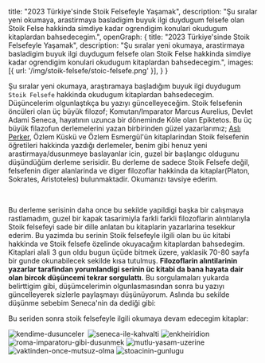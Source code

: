   title: "2023 Türkiye'sinde Stoik Felsefeyle Yaşamak",
  description: "Şu sıralar yeni okumaya, arastirmaya basladigim buyuk ilgi duydugum felsefe olan Stoik Felse hakkinda simdiye kadar ogrendigim konulari okudugum kitaplardan bahsedecegim.",
  openGraph: {
    title: "2023 Türkiye'sinde Stoik Felsefeyle Yaşamak",
    description: "Şu sıralar yeni okumaya, arastirmaya basladigim buyuk ilgi duydugum felsefe olan Stoik Felse hakkinda simdiye kadar ogrendigim konulari okudugum kitaplardan bahsedecegim.",
    images: [{ url: '/img/stoik-felsefe/stoic-felsefe.png' }],
  }
}

Şu sıralar yeni okumaya, araştıramaya başladığım buyuk ilgi duydugum `Stoik Felsefe` hakkinda okudugum kitaplardan bahsedecegim. Düşüncelerim olgunlaştıkça bu yazıyı güncelleyeceğim.
Stoik felsefenin öncüleri olan üç büyük filozof; Komutan/Imparator Marcus Aurelius, Devlet Adami Seneca, hayatının uzunca bir döneminde Köle olan Epiktetos.
Bu üç büyük filazofun derlemelerini yazan birbirinden güzel yazarlarımız; [Aslı Perker](http://asliperker.com), Özlem Küskü ve Özlem Esmergül'ün kitaplarindan Stoik felsefenin öğretileri hakkinda yazdığı derlemeler, benim gibi henuz yeni arastirmaya/dusunmeye baslayanlar icin, guzel bir başlangıc oldugunu düşündüğüm derleme serisidir. Bu derleme de sadece Stoik Felsefe değil, felsefenin diger alanlarinda ve diger filozoflar hakkinda da kitaplar(Platon, Sokrates, Aristoteles) bulunmaktadir. Okumanızı tavsiye ederim.

<div className="flex flex-col sm:flex-row items-center">
  <Image inline="true" width={400} height={400} src="/books/unutma-mutlu-bir-hayat-cok-az-seye-bagli.jpg" alt=""/>
  <Image inline="true" width={400} height={400} src="/books/gladyator-kararini-arenada-verir.jpeg" alt=""/>
  <Image inline="true" width={400} height={400} src="/books/kendisinin-efendisi-olmayan-hic-kimse-ozgur-degildir.jpg" alt=""/>
</div>

Bu derleme serisinin daha once bu sekilde yapildigi başka bir calışmaya rastlamadım, guzel bir kapak tasarimiyla farkli farkli filozoflarin alıntılarıyla Stoik felsefeyi sade bir dille anlatan bu kitaplarin yazarlarina tesekkur ederim.
Bu yazimda bu serinin Stoik felsefeyle ilgili olan bu üc kitabi hakkinda ve Stoik felsefe özelinde okuyacağım kitaplardan bahsedegim. Kitaplari alali 3 gun oldu bugun üçüde bitmek üzere, yaklasik 70-80 sayfa bir gunde okunabilecek sekilde kısa tutulmuş.
**Filozoflarin alıntilarinin yazarlar tarafindan yorumlandigi serinin üc kitabi da bana hayata dair olan bircok düşüncemi tekrar sorgulattı.**
Bu sorgulamaları yukarda belirttigim gibi, düşümcelerimin olgunlasmasından sonra bu yazıyı güncelleyerek sizlerle paylaşmayı düşünüyorum.
Aslında bu sekilde düşünme sebebim Seneca'nin da dediği gibi:

<Quote quoteProp="Olgunlaşmamış bir meyve sert ve yenmezken, zamanla olgunlaşır ve tatlı bir lezzete dönüşür. Biz de düşüncelerimizi zamanla olgunlaştırabilir ve daha derin anlamlar keşfedebiliriz." authorProp="Seneca"/>
<Quote quoteProp="Bilgeliğin en güzel yanı, düşüncelerimizin olgunlaşma sürecine açık olmasıdır. Her gün yeni bir fikirle uyanma şansına sahibiz ve bunu değerlendirmeliyiz." authorProp="Seneca" />

Bu seriden sonra stoik felsefeyle ilgili okumaya devam edecegim kitaplar:

<div className="flex flex-col sm:flex-row justify-center items-center flex-wrap">
  <Image inline="true" width={200} height={200} src="/books/kendime-dusunceler.jpeg" alt="kendime-dusunceler"/>
  <Image inline="true" width={200} height={200} src="/books/bilgenin-sarsilmazligi-uzerine.jpg" alt=""/>
  <Image inline="true" width={200} height={200} src="/books/seneca-ile-kahvalti.jpeg" alt="seneca-ile-kahvalti"/>
  <Image inline="true" width={200} height={200} src="/books/enkheiridion.jpg" alt="enkheiridion"/>
  <Image inline="true" width={200} height={200} src="/books/roma-imparatoru-gibi-dusunmek.jpg" alt="roma-imparatoru-gibi-dusunmek"/>
  <Image inline="true" width={200} height={200} src="/books/mutlu-yasam-uzerine.jpg" alt="mutlu-yasam-uzerine"/>
  <Image inline="true" width={200} height={200} src="/books/vaktinden-once-mutsuz-olma.jpeg" alt="vaktinden-once-mutsuz-olma"/>
  <Image inline="true" width={200} height={200} src="/books/stoacinin-gunlugu.jpeg" alt="stoacinin-gunlugu"/>
</div>

<Reading text="Düşünüyor..."/>
